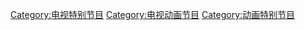 [[Category:电视特别节目|Category:电视特别节目]]
[[Category:电视动画节目|Category:电视动画节目]]
[[Category:动画特别节目|Category:动画特别节目]]